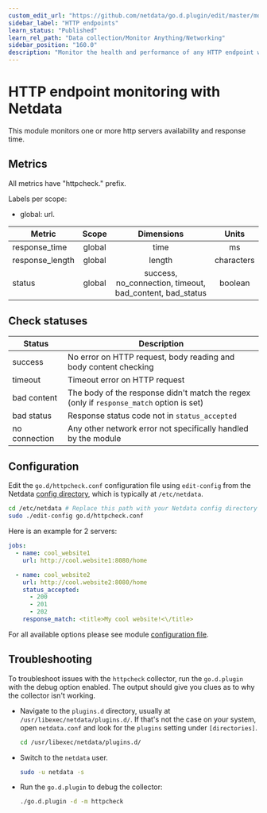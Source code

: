 ```yaml
---
custom_edit_url: "https://github.com/netdata/go.d.plugin/edit/master/modules/httpcheck/README.md"
sidebar_label: "HTTP endpoints"
learn_status: "Published"
learn_rel_path: "Data collection/Monitor Anything/Networking"
sidebar_position: "160.0"
description: "Monitor the health and performance of any HTTP endpoint with zero configuration, per-second metric granularity, and interactive visualizations."
---
```



# HTTP endpoint monitoring with Netdata

This module monitors one or more http servers availability and response time.

## Metrics

All metrics have "httpcheck." prefix.

Labels per scope:

- global: url.

| Metric          | Scope  |                        Dimensions                        |   Units    |
|-----------------|:------:|:--------------------------------------------------------:|:----------:|
| response_time   | global |                           time                           |     ms     |
| response_length | global |                          length                          | characters |
| status          | global | success, no_connection, timeout, bad_content, bad_status |  boolean   |

## Check statuses

| Status        | Description                                                                              |
|---------------|------------------------------------------------------------------------------------------|
| success       | No error on HTTP request, body reading and body content checking                         |
| timeout       | Timeout error on HTTP request                                                            |
| bad content   | The body of the response didn't match the regex (only if `response_match` option is set) |
| bad status    | Response status code not in `status_accepted`                                            |
| no connection | Any other network error not specifically handled by the module                           |

## Configuration

Edit the `go.d/httpcheck.conf` configuration file using `edit-config` from the
Netdata [config directory](https://learn.netdata.cloud/docs/configure/nodes), which is typically at `/etc/netdata`.

```bash
cd /etc/netdata # Replace this path with your Netdata config directory
sudo ./edit-config go.d/httpcheck.conf
```

Here is an example for 2 servers:

```yaml
jobs:
  - name: cool_website1
    url: http://cool.website1:8080/home

  - name: cool_website2
    url: http://cool.website2:8080/home
    status_accepted:
      - 200
      - 201
      - 202
    response_match: <title>My cool website!<\/title>
```

For all available options please see
module [configuration file](https://github.com/netdata/go.d.plugin/blob/master/config/go.d/httpcheck.conf).

## Troubleshooting

To troubleshoot issues with the `httpcheck` collector, run the `go.d.plugin` with the debug option enabled. The output
should give you clues as to why the collector isn't working.

- Navigate to the `plugins.d` directory, usually at `/usr/libexec/netdata/plugins.d/`. If that's not the case on
  your system, open `netdata.conf` and look for the `plugins` setting under `[directories]`.

  ```bash
  cd /usr/libexec/netdata/plugins.d/
  ```

- Switch to the `netdata` user.

  ```bash
  sudo -u netdata -s
  ```

- Run the `go.d.plugin` to debug the collector:

  ```bash
  ./go.d.plugin -d -m httpcheck
  ```

